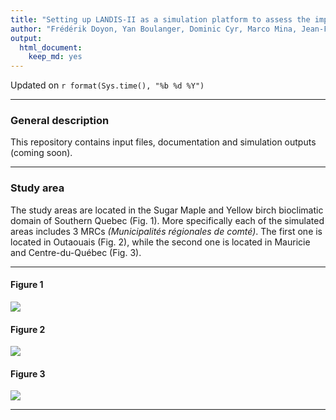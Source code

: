 ```yaml
---
title: "Setting up LANDIS-II as a simulation platform to assess the impact of firewood harvesting on carbon stocks in the temperate forest of Eastern Canada"
author: "Frédérik Doyon, Yan Boulanger, Dominic Cyr, Marco Mina, Jean-François Sénécal. Repository maintained by Dominic Cyr"
output: 
  html_document: 
    keep_md: yes
---
```


Updated on `r format(Sys.time(), "%b %d %Y")`


-------


### General description

This repository contains input files, documentation and simulation outputs (coming soon).

-----------


### Study area

The study areas are located in the Sugar Maple and Yellow birch bioclimatic domain of Southern Quebec (Fig. 1). More specifically each of the simulated areas includes 3 MRCs _(Municipalités régionales de comté)_. The first one is located in Outaouais (Fig. 2), while the second one is located in  Mauricie and Centre-du-Québec (Fig. 3).

-----------  

#### Figure 1

![](figures/studyArea.png)
  
  
#### Figure 2

![](figures/initialBiomass_MRCOuta.png)


#### Figure 3

![](figures/initialBiomass_MRCCentre.png)

-----------



